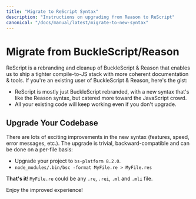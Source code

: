 ```yaml
---
title: "Migrate to ReScript Syntax"
description: "Instructions on upgrading from Reason to ReScript"
canonical: "/docs/manual/latest/migrate-to-new-syntax"
---
```


# Migrate from BuckleScript/Reason

ReScript is a rebranding and cleanup of BuckleScript & Reason that enables us to ship a tighter compile-to-JS stack with more coherent documentation & tools. If you're an existing user of BuckleScript & Reason, here's the gist:

- ReScript is mostly just BuckleScript rebranded, with a new syntax that's like the Reason syntax, but catered more toward the JavaScript crowd.
- All your existing code will keep working even if you don't upgrade.

## Upgrade Your Codebase

There are lots of exciting improvements in the new syntax (features, speed, error messages, etc.). The upgrade is trivial, backward-compatible and can be done on a per-file basis:

- Upgrade your project to `bs-platform 8.2.0`.
- `node_modules/.bin/bsc -format MyFile.re > MyFile.res`

**That's it**! `MyFile.re` could be any `.re`, `.rei`, `.ml` and `.mli` file.

Enjoy the improved experience!
